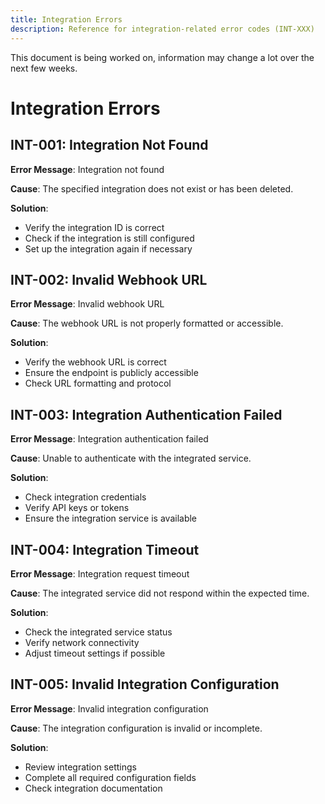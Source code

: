 ```yaml
---
title: Integration Errors
description: Reference for integration-related error codes (INT-XXX)
---
```



<Callout type="warn" title="Document Status">
  This document is being worked on, information may change a lot over the next few weeks.
</Callout>

# Integration Errors

## INT-001: Integration Not Found

**Error Message**: Integration not found

**Cause**: The specified integration does not exist or has been deleted.

**Solution**: 
- Verify the integration ID is correct
- Check if the integration is still configured
- Set up the integration again if necessary

## INT-002: Invalid Webhook URL

**Error Message**: Invalid webhook URL

**Cause**: The webhook URL is not properly formatted or accessible.

**Solution**: 
- Verify the webhook URL is correct
- Ensure the endpoint is publicly accessible
- Check URL formatting and protocol

## INT-003: Integration Authentication Failed

**Error Message**: Integration authentication failed

**Cause**: Unable to authenticate with the integrated service.

**Solution**: 
- Check integration credentials
- Verify API keys or tokens
- Ensure the integration service is available

## INT-004: Integration Timeout

**Error Message**: Integration request timeout

**Cause**: The integrated service did not respond within the expected time.

**Solution**: 
- Check the integrated service status
- Verify network connectivity
- Adjust timeout settings if possible

## INT-005: Invalid Integration Configuration

**Error Message**: Invalid integration configuration

**Cause**: The integration configuration is invalid or incomplete.

**Solution**: 
- Review integration settings
- Complete all required configuration fields
- Check integration documentation        